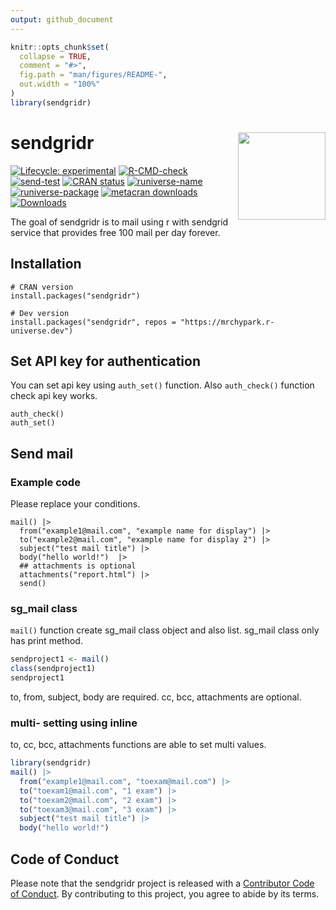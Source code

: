 ```yaml
---
output: github_document
---
```


<!-- README.md is generated from README.Rmd. Please edit that file -->

```r
knitr::opts_chunk$set(
  collapse = TRUE,
  comment = "#>",
  fig.path = "man/figures/README-",
  out.width = "100%"
)
library(sendgridr)
```

# sendgridr <img src="man/figures/logo.png" align="right" height=140/>

<!-- badges: start -->
[![Lifecycle: experimental](https://img.shields.io/badge/lifecycle-experimental-orange.svg)](https://lifecycle.r-lib.org/articles/stages.html#experimental)
[![R-CMD-check](https://github.com/mrchypark/sendgridr/workflows/R-CMD-check/badge.svg)](https://github.com/mrchypark/sendgridr/actions)
[![send-test](https://github.com/mrchypark/sendgridr/actions/workflows/send-test.yaml/badge.svg)](https://github.com/mrchypark/sendgridr/actions/workflows/send-test.yaml)
[![CRAN status](https://www.r-pkg.org/badges/version/sendgridr)](https://CRAN.R-project.org/package=sendgridr)
[![runiverse-name](https://mrchypark.r-universe.dev/badges/:name)](https://mrchypark.r-universe.dev/)
[![runiverse-package](https://mrchypark.r-universe.dev/badges/sendgridr)](https://mrchypark.r-universe.dev/packages)
[![metacran downloads](https://cranlogs.r-pkg.org/badges/sendgridr)](https://cran.r-project.org/package=sendgridr)
[![Downloads](https://cranlogs.r-pkg.org/badges/grand-total/sendgridr)](https://CRAN.R-project.org/package=sendgridr)
<!-- badges: end -->


The goal of sendgridr is to mail using r with sendgrid service that provides free 100 mail per day forever.

## Installation

```
# CRAN version
install.packages("sendgridr")

# Dev version
install.packages("sendgridr", repos = "https://mrchypark.r-universe.dev")
```

## Set API key for authentication

You can set api key using `auth_set()` function.
Also `auth_check()` function check api key works.

```
auth_check()
auth_set()
```

## Send mail

### Example code

Please replace your conditions.

```
mail() |>
  from("example1@mail.com", "example name for display") |>
  to("example2@mail.com", "example name for display 2") |>
  subject("test mail title") |>
  body("hello world!")  |>
  ## attachments is optional
  attachments("report.html") |>
  send()
```

### sg_mail class

`mail()` function create sg_mail class object and also list.
sg_mail class only has print method.

```r
sendproject1 <- mail()
class(sendproject1)
sendproject1
```

to, from, subject, body are required. cc, bcc, attachments are optional.

### multi- setting using inline

to, cc, bcc, attachments functions are able to set multi values.

```r
library(sendgridr)
mail() |>
  from("example1@mail.com", "toexam@mail.com") |>
  to("toexam1@mail.com", "1 exam") |>
  to("toexam2@mail.com", "2 exam") |>
  to("toexam3@mail.com", "3 exam") |>
  subject("test mail title") |>
  body("hello world!")
```

## Code of Conduct
  
Please note that the sendgridr project is released with a [Contributor Code of Conduct](https://mrchypark.github.io/sendgridr/CODE_OF_CONDUCT.html). By contributing to this project, you agree to abide by its terms.

